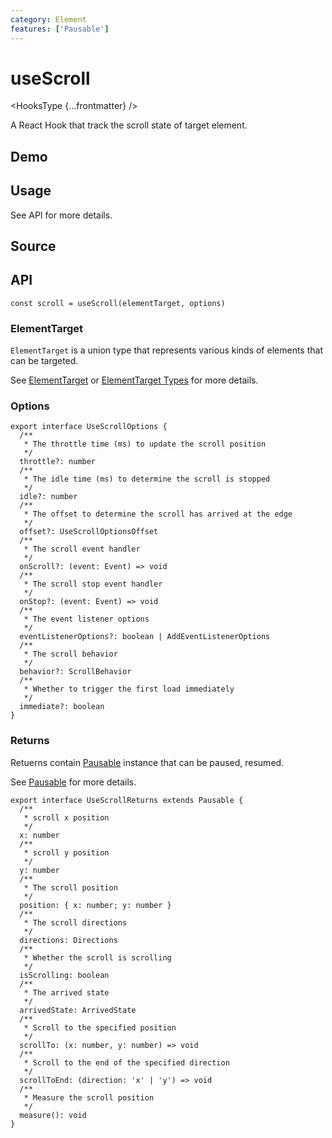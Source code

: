 ```yaml
---
category: Element
features: ['Pausable']
---
```


# useScroll


<HooksType {...frontmatter} />

A React Hook that track the scroll state of target element.

## Demo


<App />

## Usage

See API for more details.

## Source


<Source />

## API

```tsx
const scroll = useScroll(elementTarget, options)
```

### ElementTarget

`ElementTarget` is a union type that represents various kinds of elements that can be targeted.

See [ElementTarget](/docs/features/element-target) or [ElementTarget Types](/docs/features/element-target#element-target-types) for more details.

### Options

```tsx
export interface UseScrollOptions {
  /**
   * The throttle time (ms) to update the scroll position
   */
  throttle?: number
  /**
   * The idle time (ms) to determine the scroll is stopped
   */
  idle?: number
  /**
   * The offset to determine the scroll has arrived at the edge
   */
  offset?: UseScrollOptionsOffset
  /**
   * The scroll event handler
   */
  onScroll?: (event: Event) => void
  /**
   * The scroll stop event handler
   */
  onStop?: (event: Event) => void
  /**
   * The event listener options
   */
  eventListenerOptions?: boolean | AddEventListenerOptions
  /**
   * The scroll behavior
   */
  behavior?: ScrollBehavior
  /**
   * Whether to trigger the first load immediately
   */
  immediate?: boolean
}
```

### Returns

Retuerns contain [Pausable](/docs/react-use/pausable) instance that can be paused, resumed.

See [Pausable](/docs/react-use/pausable) for more details.

```tsx
export interface UseScrollReturns extends Pausable {
  /**
   * scroll x position
   */
  x: number
  /**
   * scroll y position
   */
  y: number
  /**
   * The scroll position
   */
  position: { x: number; y: number }
  /**
   * The scroll directions
   */
  directions: Directions
  /**
   * Whether the scroll is scrolling
   */
  isScrolling: boolean
  /**
   * The arrived state
   */
  arrivedState: ArrivedState
  /**
   * Scroll to the specified position
   */
  scrollTo: (x: number, y: number) => void
  /**
   * Scroll to the end of the specified direction
   */
  scrollToEnd: (direction: 'x' | 'y') => void
  /**
   * Measure the scroll position
   */
  measure(): void
}
```
